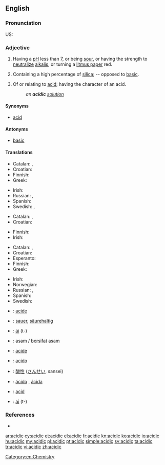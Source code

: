 ==English==

===Pronunciation===
US: {{enPR|ə sĭd ĭk}}

===Adjective===
{{en-adj|more}}

# {{chemistry}} Having a [[pH]] less than 7, or being [[sour]], or having the strength to [[neutralize]] [[alkali]]s, or turning a [[litmus paper]] red.
# {{mineralogy}} Containing a high percentage of [[silica]]; -- opposed to [[basic]].
# Of or relating to [[acid]]; having the character of an acid.
#: ''an '''acidic''' [[solution]]''

====Synonyms====
* [[acid#Adjective|acid]]

====Antonyms====
* [[basic]]

====Translations====
{{trans-top|chemistry: having pH less than 7}}
* Catalan: {{t-|ca|àcid|m}}, {{t-|ca|àcida|f}}
* Croatian: {{t+|hr|kiseo|alt=kȉseo}}
* Finnish: {{t+|fi|hapan}}
* Greek: {{t|el|όξινος|tr=óxinos|sc=Grek}}
{{trans-mid}}
* Irish: {{t|ga|aigéadach}}
* Russian: {{t+|ru|кислотный|tr=kislótnyj}}, {{t+|ru|кислый|tr=kíslyj}}
* Spanish: {{t|es|ácido}}
* Swedish: {{t+|sv|sur}}, {{t|sv|syrlig}}
{{trans-bottom}}

{{trans-top|mineralogy: containing a high percentage of silica}}
* Catalan: {{t-|ca|àcid|m}}, {{t-|ca|àcida|f}}
* Croatian: {{t+|hr|kiseo|alt=kȉseo}}
{{trans-mid}}
* Finnish: {{t+|fi|hapan}}
* Irish: {{t|ga|aigéadach}}
{{trans-bottom}}

{{trans-top|of or relating to acid}}
* Catalan: {{t-|ca|àcid|m}}, {{t-|ca|àcida|f}}
* Croatian: {{t|hr|kiselinski|alt=kisèlīnskī}}
* Esperanto: {{t|eo|acida}}
* Finnish: {{t+|fi|hapan}}
* Greek: {{t|el|όξινος|tr=óxinos|sc=Grek}}
{{trans-mid}}
* Irish: {{t|ga|aigéadach}}
* Norwegian: {{t|no|syrlig}}
* Russian: {{t+|ru|кислотный|tr=kislótnyj}}, {{t+|ru|кислый|tr=kíslyj}}
* Spanish: {{t|es|ácido}}
* Swedish: {{t-|sv|syra-}}
{{trans-bottom}}

{{checktrans-top}}
* {{ttbc|fr}}: [[acide]]
* {{ttbc|de}}: [[sauer]], [[säurehaltig]]
* {{ttbc|gn}}: [[ái]] (t-)
* {{ttbc|id}}: [[asam]] / [[sifat|bersifat]] [[asam]]
* {{ttbc|ia}}: [[acide]]
{{trans-mid}}
* {{ttbc|it}}: [[acido]]
* {{ttbc|ja}}: [[酸性]] ([[さんせい]], sansei)
* {{ttbc|pt}}: [[ácido]] {{m}}, [[ácida]] {{f}}
* {{ttbc|ro}}: [[acid#Romanian|acid]]
* {{ttbc|tpn}}: [[aî]] (t-)
{{trans-bottom}}

===References===
* {{R:Webster 1913}}

[[Category:en:Chemistry]]

[[ar:acidic]]
[[cy:acidic]]
[[et:acidic]]
[[el:acidic]]
[[fr:acidic]]
[[kn:acidic]]
[[ko:acidic]]
[[io:acidic]]
[[hu:acidic]]
[[my:acidic]]
[[pl:acidic]]
[[pt:acidic]]
[[simple:acidic]]
[[sv:acidic]]
[[ta:acidic]]
[[tr:acidic]]
[[vi:acidic]]
[[zh:acidic]]